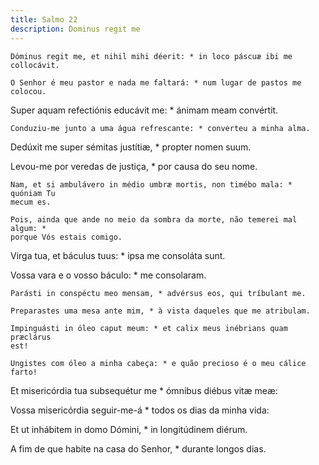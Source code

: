 ```yaml
---
title: Salmo 22
description: Dominus regit me
---
```


<div class="side-by-side not-content">

    Dóminus regit me, et nihil mihi déerit: * in loco páscuæ ibi me collocávit.

    O Senhor é meu pastor e nada me faltará: * num lugar de pastos me colocou.

Super aquam refectiónis educávit me: * ánimam meam convértit.

    Conduziu-me junto a uma água refrescante: * converteu a minha alma.

Dedúxit me super sémitas justítiæ, * propter nomen suum.

Levou-me por veredas de justiça, * por causa do seu nome.

    Nam, et si ambulávero in médio umbræ mortis, non timébo mala: * quóniam Tu
    mecum es.

    Pois, ainda que ande no meio da sombra da morte, não temerei mal algum: *
    porque Vós estais comigo.

Virga tua, et báculus tuus: * ipsa me consoláta sunt.

Vossa vara e o vosso báculo: * me consolaram.

    Parásti in conspéctu meo mensam, * advérsus eos, qui tríbulant me.

    Preparastes uma mesa ante mim, * à vista daqueles que me atribulam.

    Impinguásti in óleo caput meum: * et calix meus inébrians quam præclárus
    est!

    Ungistes com óleo a minha cabeça: * e quão precioso é o meu cálice farto!

Et misericórdia tua subsequétur me * ómnibus diébus vitæ meæ:

Vossa misericórdia seguir-me-á * todos os dias da minha vida:

Et ut inhábitem in domo Dómini, * in longitúdinem diérum.

A fim de que habite na casa do Senhor, * durante longos dias.

</div>
